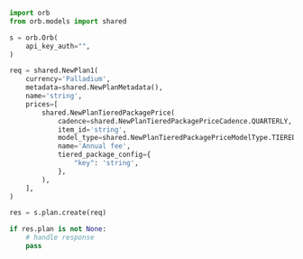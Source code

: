 ```python CreatePlan.py
import orb
from orb.models import shared

s = orb.Orb(
    api_key_auth="",
)

req = shared.NewPlan1(
    currency='Palladium',
    metadata=shared.NewPlanMetadata(),
    name='string',
    prices=[
        shared.NewPlanTieredPackagePrice(
            cadence=shared.NewPlanTieredPackagePriceCadence.QUARTERLY,
            item_id='string',
            model_type=shared.NewPlanTieredPackagePriceModelType.TIERED_PACKAGE,
            name='Annual fee',
            tiered_package_config={
                "key": 'string',
            },
        ),
    ],
)

res = s.plan.create(req)

if res.plan is not None:
    # handle response
    pass
```
